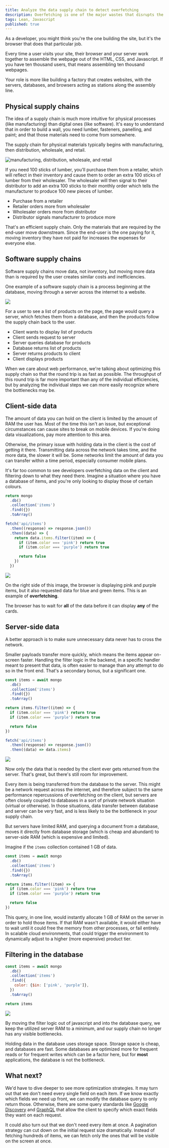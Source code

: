 ```yaml
---
title: Analyze the data supply chain to detect overfetching
description: Overfetching is one of the major wastes that disrupts the data supply chain
tags: Lean, Javascript
published: true
---
```


As a developer, you might think you're the one building the site, but it's the browser that does that particular job.

Every time a user visits your site, their browser and your server work together to assemble the webpage out of the HTML, CSS, and Javascript. If you have ten thousand users, that means assembling ten thousand webpages.

Your role is more like building a factory that creates websites, with the servers, databases, and browsers acting as stations along the assembly line.

## Physical supply chains

The idea of a supply chain is much more intuitive for physical processes (like manufacturing) than digital ones (like software). It's easy to understand that in order to build a wall, you need lumber, fasteners, panelling, and paint; and that those materials need to come from somewhere.

The supply chain for physical materials typically begins with manufacturing, then distribution, wholesale, and retail.

![manufacturing, distribution, wholesale, and retail](/images/data-supply-chain_2021-08-05-13-31-32.png)

If you need 100 sticks of lumber, you'll purchase them from a retailer, which will reflect in their inventory and cause them to order an extra 100 sticks of lumber from their wholesaler. The wholesaler will then signal to their distributor to add an extra 100 sticks to their monthly order which tells the manufacturer to produce 100 new pieces of lumber.

- Purchase from a retailer
- Retailer orders more from wholesaler
- Wholesaler orders more from distributor
- Distributor signals manufacturer to produce more

That's an efficient supply chain. Only the materials that are required by the end-user move downstream. Since the end-user is the one paying for it, moving inventory they have not paid for increases the expenses for everyone else.

## Software supply chains

Software supply chains move data, not inventory, but moving more data than is required by the user creates similar costs and inefficiencies.

One example of a software supply chain is a process beginning at the database, moving through a server across the internet to a website.

![](/images/data-supply-chain_2021-08-04-23-52-02.png)

For a user to see a list of products on the page, the page would query a server, which fetches them from a database, and then the products follow the supply chain back to the user.

- Client wants to display list of products
- Client sends request to server
- Server queries database for products
- Database returns list of products
- Server returns products to client
- Client displays products

When we care about web performance, we're talking about optimizing this supply chain so that the round trip is as fast as possible. The throughput of this round trip is far more important than any of the individual efficiencies, but by analyzing the individual steps we can more easily recognize where the bottlenecks may be.

## Client-side data

The amount of data you can hold on the client is limited by the amount of RAM the user has. Most of the time this isn't an issue, but exceptional circumstances can cause sites to break on mobile devices. If you're doing data visualizations, pay more attention to this area.

Otherwise, the primary issue with holding data in the client is the cost of getting it there. Transmitting data across the network takes time, and the more data, the slower it will be. Some networks limit the amount of data you can transfer within a time period, especially consumer mobile plans.

It's far too common to see developers overfetching data on the client and filtering down to what they need there. Imagine a situation where you have a database of items, and you're only looking to display those of certain colours.

```js numbered labeled filename[server]
return mongo
  .db()
  .collection('items')
  .find({})
  .toArray()
```

```js numbered labeled filename[client]
fetch('api/items')
  .then((response) => response.json())
  .then((data) => {
    return data.items.filter((item) => {
      if (item.color === 'pink') return true
      if (item.color === 'purple') return true

      return false
    })
  })
```

![](/images/data-supply-chain_2021-08-05-21-13-07.png)

On the right side of this image, the browser is displaying pink and purple items, but it also requested data for blue and green items. This is an example of **overfetching**.

The browser has to wait for **all** of the data before it can display **any** of the cards.

## Server-side data

A better approach is to make sure unnecessary data never has to cross the network.

Smaller payloads transfer more quickly, which means the items appear on-screen faster. Handling the filter logic in the backend, in a specific handler meant to present that data, is often easier to manage than any attempt to do so in the front end. That's a secondary bonus, but a significant one.

```js numbered labeled filename[server]
const items = await mongo
  .db()
  .collection('items')
  .find({})
  .toArray()

return items.filter((item) => {
  if (item.color === 'pink') return true
  if (item.color === 'purple') return true

  return false
})
```

```js numbered labeled filename[client]
fetch('api/items')
  .then((response) => response.json())
  .then((data) => data.items)
```

![](/images/data-supply-chain_2021-08-05-21-58-05.png)

Now only the data that is needed by the client ever gets returned from the server. That's great, but there's still room for improvement.

Every item is being transferred from the database to the server. This might be a network request across the internet, and therefore subject to the same performance repercussions of overfetching on the client, but servers are often closely coupled to databases in a sort of private network situation (virtual or otherwise). In those situations, data transfer between database and server can be very fast, and is less likely to be the bottleneck in your supply chain.

But servers have limited RAM, and querying a document from a database, moves it directly from database storage (which is cheap and abundant) to server-side RAM (which is expensive and limited).

Imagine if the `items` collection contained 1 GB of data.

```js numbered labeled filename[server] {1}
const items = await mongo
  .db()
  .collection('items')
  .find({})
  .toArray()

return items.filter((item) => {
  if (item.color === 'pink') return true
  if (item.color === 'purple') return true

  return false
})
```

This query, in one line, would instantly allocate 1 GB of RAM on the server in order to hold those items. If that RAM wasn't available, it would either have to wait until it could free the memory from other processes, or fail entirely. In scalable cloud environments, that could trigger the environment to dynamically adjust to a higher (more expensive) product tier.

## Filtering in the database

```js numbered labeled filename[server]
const items = await mongo
  .db()
  .collection('items')
  .find({
    color: {$in: ['pink', 'purple']},
  })
  .toArray()

return items
```

![](/images/data-supply-chain_2021-08-05-22-31-56.png)

By moving the filter logic out of javascript and into the database query, we keep the utilized server RAM to a minimum, and our supply chain no longer has any visible bottlenecks.

Holding data in the database uses storage space. Storage space is cheap, and databases are fast. Some databases are optimized more for frequent reads or for frequent writes which can be a factor here, but for **most** applications, the database is not the bottleneck.

## What next?

We'd have to dive deeper to see more optimization strategies. It may turn out that we don't need every single field on each item. If we know exactly which fields we need up front, we can modify the database query to only return those. Otherwise, there are some query standards like [Google Discovery](<https://developers.google.com/discovery/v1/reference/apis/list?apix_params=%7B%22fields%22%3A%22items(name%2Cicons(x16)%2Cdescription)%22%7D>) and [GraphQL](https://graphql.org/) that allow the client to specify which exact fields they want on each request.

It could also turn out that we don't need every item at once. A pagination strategy can cut down on the initial request size dramatically. Instead of fetching hundreds of items, we can fetch only the ones that will be visible on the screen at once.
